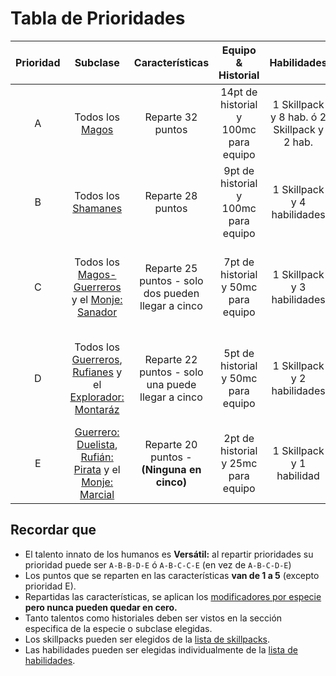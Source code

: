 # Tabla de Prioridades

| Prioridad |                                                                               Subclase                                                                               |                  Características                   |          Equipo & Historial           |                 Habilidades                 |                    Talentos                    |
| :-------: | :------------------------------------------------------------------------------------------------------------------------------------------------------------------: | :------------------------------------------------: | :-----------------------------------: | :-----------------------------------------: | :--------------------------------------------: |
|     A     |                                                              Todos los [Magos](/docs/list-classes/mage)                                                              |                 Reparte 32 puntos                  | 14pt de historial y 100mc para equipo | 1 Skillpack y 8 hab. ó 2 Skillpack y 2 hab. |              2 Mayores + 1 Menor               |
|     B     |                                                           Todos los [Shamanes](/docs/list-classes/shaman)                                                            |                 Reparte 28 puntos                  | 9pt de historial y 100mc para equipo  |         1 Skillpack y 4 habilidades         |              1 Mayor + 2 Menores               |
|     C     |                             Todos los [Magos-Guerreros](/docs/list-classes/w-mage) y el [Monje: Sanador](/docs/list-classes/monk/healer)                             | Reparte 25 puntos - solo dos pueden llegar a cinco |  7pt de historial y 50mc para equipo  |         1 Skillpack y 3 habilidades         |  1 Mayor + 1 Menor (NO puede elegir caminos!)  |
|     D     |      Todos los [Guerreros](/docs/list-classes/warrior), [Rufianes](/docs/list-classes/ruffian) y el [Explorador: Montaráz](/docs/list-classes/explorer/ranger)       | Reparte 22 puntos - solo una puede llegar a cinco  |  5pt de historial y 50mc para equipo  |         1 Skillpack y 2 habilidades         | 1 Mayor ó 2 Menores (NO puede elegir caminos!) |
|     E     | [Guerrero: Duelista](/docs/list-classes/warrior/duelist), [Rufián: Pirata](/docs/list-classes/ruffian/pirate) y el [Monje: Marcial](/docs/list-classes/monk/martial) |     Reparte 20 puntos - **(Ninguna en cinco)**     |  2pt de historial y 25mc para equipo  |          1 Skillpack y 1 habilidad          |       1 Menor (NO puede elegir caminos!)       |

## Recordar que

- El talento innato de los humanos es **Versátil:** al repartir prioridades su prioridad puede ser `A-B-B-D-E` ó `A-B-C-C-E` (en vez de `A-B-C-D-E`)
- Los puntos que se reparten en las características **van de 1 a 5** (excepto prioridad E).
- Repartidas las características, se aplican los [modificadores por especie](/docs/character-creation/creation-tables/TC2) **pero nunca pueden quedar en cero.**
- Tanto talentos como historiales deben ser vistos en la sección especifica de la especie o subclase elegidas.
- Los skillpacks pueden ser elegidos de la [lista de skillpacks](/docs/list-skills/grouped).
- Las habilidades pueden ser elegidas individualmente de la [lista de habilidades](/docs/list-skills/individual).
